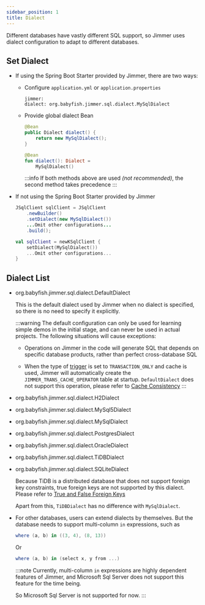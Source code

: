 ```yaml
---
sidebar_position: 1
title: Dialect
---
```



Different databases have vastly different SQL support, so Jimmer uses dialect configuration to adapt to different databases.

## Set Dialect

-   If using the Spring Boot Starter provided by Jimmer, there are two ways:

    -   Configure `application.yml` or `application.properties`

        ```
        jimmer:
        dialect: org.babyfish.jimmer.sql.dialect.MySqlDialect
        ```

    -   Provide global dialect Bean

        <Tabs groupId="language">
        <TabItem value="java" label="Java">

        ```java
        @Bean
        public Dialect dialect() {
            return new MySqlDialect(); 
        }
        ```

        </TabItem>
        <TabItem value="kotlin" label="Kotlin">

        ```kotlin
        @Bean
        fun dialect(): Dialect =
            MySqlDialect()
        ```

        </TabItem>
        </Tabs>

        :::info
        If both methods above are used *(not recommended)*, the second method takes precedence
        :::

-   If not using the Spring Boot Starter provided by Jimmer

    <Tabs groupId="language">
    <TabItem value="java" label="Java">

    ```java
    JSqlClient sqlClient = JSqlClient
        .newBuilder()
        .setDialect(new MySqlDialect())
        ...Omit other configurations...
        .build();
    ```

    </TabItem>
    <TabItem value="kotlin" label="Kotlin">

    ```kotlin
    val sqlClient = newKSqlClient {
        setDialect(MySqlDialect())
        ...Omit other configurations...
    }
    ```

    </TabItem>
    </Tabs>

## Dialect List

-   org.babyfish.jimmer.sql.dialect.DefaultDialect

    This is the default dialect used by Jimmer when no dialect is specified, so there is no need to specify it explicitly.

    :::warning
    The default configuration can only be used for learning simple demos in the initial stage, and can never be used in actual projects. The following situations will cause exceptions:

    -   Operations on Jimmer in the code will generate SQL that depends on specific database products, rather than perfect cross-database SQL

    -   When the type of [trigger](../mutation/trigger) is set to `TRANSACTION_ONLY` and cache is used, Jimmer will automatically create the `JIMMER_TRANS_CACHE_OPERATOR` table at startup. `DefaultDialect` does not support this operation, please refer to [Cache Consistency](../cache/consistency)
    :::

-   org.babyfish.jimmer.sql.dialect.H2Dialect

-   org.babyfish.jimmer.sql.dialect.MySql5Dialect

-   org.babyfish.jimmer.sql.dialect.MySqlDialect

-   org.babyfish.jimmer.sql.dialect.PostgresDialect 

-   org.babyfish.jimmer.sql.dialect.OracleDialect

-   org.babyfish.jimmer.sql.dialect.TiDBDialect

-   org.babyfish.jimmer.sql.dialect.SQLiteDialect

    Because TiDB is a distributed database that does not support foreign key constraints, true foreign keys are not supported by this dialect. Please refer to [True and False Foreign Keys](../mapping/base/foreignkey)

    Apart from this, `TiDBDialect` has no difference with `MySqlDialect`.

-   For other databases, users can extend dialects by themselves. But the database needs to support multi-column `in` expressions, such as

    ```csharp
    where (a, b) in ((3, 4), (8, 13)) 
    ```

    Or

    ```csharp
    where (a, b) in (select x, y from ...)
    ```

    :::note
    Currently, multi-column `in` expressions are highly dependent features of Jimmer, and Microsoft Sql Server does not support this feature for the time being.

    So Microsoft Sql Server is not supported for now.
    :::
